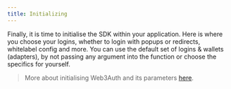 ```yaml
---
title: Initializing
---
```


Finally, it is time to initialise the SDK within your application. Here is where you choose your logins, whether to login with popups or redirects,
whitelabel config and more. You can use the default set of logins & wallets (adapters), by not passing any argument into the function or choose the
specifics for yourself.

> More about initialising Web3Auth and its parameters [here](/sdk/web/web3auth/initialize).
